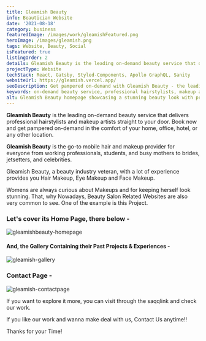 ```yaml
---
title: Gleamish Beauty
info: Beautician Website
date: '2021-08-18'
category: business
featuredImage: /images/work/gleamishFeatured.png
heroImage: /images/gleamish.png
tags: Website, Beauty, Social
isFeatured: true
listingOrder: 2
details: Gleamish Beauty is the leading on-demand beauty service that delivers professional hairstylists and makeup artists straight to your door, provided socially on internet.
projectType: Website
techStack: React, Gatsby, Styled-Components, Apollo GraphQL, Sanity
websiteUrl: https://gleamish.vercel.app/
seoDescription: Get pampered on-demand with Gleamish Beauty - the leading beauty service that delivers professional hairstylists and makeup artists straight to your door. Book now for stunning hair and makeup in the comfort of your home, office, hotel or any other location.
keywords: on-demand beauty service, professional hairstylists, makeup artists, mobile hair and makeup, working professionals, students, busy mothers, brides, jetsetters, celebrities, Hair Makeup, Eye Makeup, Face Makeup, Beauty Salon, home, office, hotel, location, beauty industry veteran, experience, Past Projects, Gallery, Contact Page.
alt: Gleamish Beauty homepage showcasing a stunning beauty look with professional hair and makeup services available on-demand.
---
```


**Gleamish Beauty** is the leading on-demand beauty service that delivers professional hairstylists and makeup artists straight to your door. Book now and get pampered on-demand in the comfort of your home, office, hotel, or any other location.

**Gleamish Beauty** is the go-to mobile hair and makeup provider for everyone from working professionals, students, and busy mothers to brides, jetsetters, and celebrities.

Gleamish Beauty, a beauty industry veteran, with a lot of experience provides you Hair Makeup, Eye Makeup and Face Makeup.

Womens are always curious about Makeups and for keeping herself look stunning. That, why Nowadays, Beauty Salon Related Websites are also very common to see. One of the example is this Project.

### Let's cover its Home Page, there below -

![gleamishbeauty-homepage](../images/gleamish-homepage.jpeg)

#### And, the Gallery Containing their Past Projects & Experiences -

![gleamish-gallery](../images/gleamish-gallery.jpeg)

### Contact Page -

![gleamish-contactpage](../images/gleamish-contactpage.jpeg)

If you want to explore it more, you can visit through the saqqlink and check our work.

If you like our work and wanna make deal with us, Contact Us anytime!!

Thanks for your Time!
